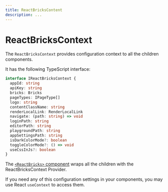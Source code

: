 ```yaml
---
title: ReactBricksContent
description: ...
---
```


# ReactBricksContext

The `ReactBricksContext` provides configuration context to all the children components.

It has the following TypeScript interface:

```ts
interface IReactBricksContext {
  appId: string
  apiKey: string
  bricks: Bricks
  pageTypes: IPageType[]
  logo: string
  contentClassName: string
  renderLocalLink: RenderLocalLink
  navigate: (path: string) => void
  loginPath: string
  editorPath: string
  playgroundPath: string
  appSettingsPath: string
  isDarkColorMode?: boolean
  toggleColorMode?: () => void
  useCssInJs?: boolean
}
```

The [`<ReactBricks>` component](/api-reference/components/react-bricks) wraps all the children with the ReactBricksContext Provider.

If you need any of this configuration settings in your components, you may use React `useContext` to access them.
